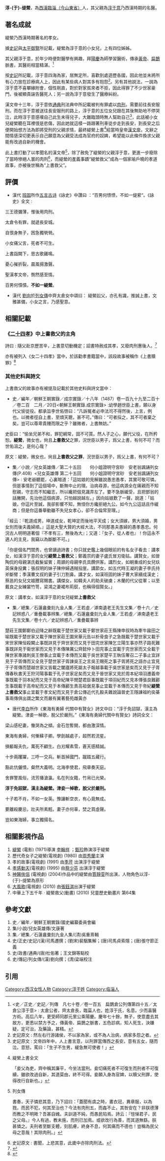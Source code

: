 {{東亞女性歷史人物
|名稱=淳-{于}-缇萦
|身份=
|前任= 
|繼任= 
|畫像=[[File:Ti_Ying.jpg|220px]]
|說明=齊太倉女缇萦像，載於《晩笑堂竹荘畫傳》
|姓=
|名=
|姓名=淳-{于}-缇萦
|字=
|官職=
|封爵=
|封號=
|御稱號<!--日本皇族之稱號-->=
|宮號1<!--日本皇族之宮號-->=
|宮號2<!--朝鮮王族之宮號-->=
|封地=
|神號=
|尊號=
|乳名<!--日本、朝鮮、琉球以外人物用-->=
|幼名<!--日本人用-->=
|兒名<!--朝鮮人用-->=
|童名<!--琉球人用-->=
|小字=
|號=
|法號=
|院號=
|其他名號=
|族裔 = [[汉族|汉族]]
|旗籍 =<!--清朝旗人專用-->
|氏族 =
|出生年=
|出生地=
|婚年=
|逝世年=
|逝世地=
|諡號=
|墳墓=
|父親=[[淳于意|淳-{于}-意]]
|嫡母=
|母親=
|元配=
|正室=
|妻=
|繼室=
|平妻=
|側室=
|元配之父=
|元配之嫡母=
|元配之母=
|正室之父=
|正室之嫡母=
|正室之母=
|妻之父=
|妻之嫡母=
|妻之母=
|繼室之父=
|繼室之嫡母=
|繼室之母=
|平妻之父=
|平妻之嫡母=
|平妻之母=
|兄弟=
|姊妹=
|嫡兄弟=
|嫡姊妹=
|庶兄弟=
|庶姊妹=
|同胞兄弟=
|同胞姊妹=
|異母兄弟=
|異母姊妹=
|異父兄弟=
|異父姊妹=
|繼兄弟=
|繼姊妹=
|子=
|女=
|嫡子=
|嫡女=
|庶子=
|庶女=
|養子=
|養女=
|繼子=
|繼女=
|著作=
|注釋=
}}

'''淳-{于}-缇縈'''{{BD|公元前２０６年||公元前？年||catIdx=C淳于}}，為[[西汉|西漢]][[臨淄|臨淄（今山東省）]]人，其父親為[[淳于意|淳于意]]乃西漢時期的名醫。

== 著名成就 ==
緹縈乃西漢時期著名的孝女。

據[[史记|史記]]與[[太平御览|太平御覽]]所記載，緹縈為淳于意的小女兒，上有四位姊姊。

其父親淳于意，於年少時便對醫學有興趣，拜[[陽慶|陽慶]]為師學習醫術，傳承[[黃帝|黃帝]]、[[扁鵲|扁鵲]]脈書，其醫術相當精湛。<ref><史／正史／史記／列傳　凡七十卷／卷一百五　扁鵲倉公列傳第四十五／太倉公淳于意> : 太倉公者，齊太倉長，臨菑人也，姓淳于氏，名意。少而喜醫方術。高后八年，更受師同郡元里公乘陽慶。慶年七十餘，無子，使意盡去其故方，更悉以禁方予之，傳黃帝、扁鵲之脈書，五色診病，知人死生，決嫌疑，定可治，及藥論，甚精。</ref>

按[[史记|史記]]所記載，淳于意四海為家，居無定所，喜歡到處遊歷各國，因此他並未將所有心力放在診療病人上，因此有某些病人對其多有抱怨<ref>史記原文 : 然左右行游諸侯，不以家為家，或不為人治病，病家多怨之者。</ref>。另有其他說法，一說為淳于意不喜攀緣附會，個性剛直，對於對家貧來者不拒，因此得罪了不少世家豪門，後被顯貴誣告醫死人；另一說為淳于意發生了醫療糾紛。

漢文帝十三年，淳于意依[[通典|通典]]刑法典中所記載被判有罪處以[[肉刑|肉刑]]，需要前往長安服刑。而在淳于意被送往長安服刑的路上，淳于意的五位女兒跟在其後無助地不停哭泣，此時淳于意感嘆自己此生未得兒子，大難臨頭時無人幫助自己<ref>史記原文 : 文帝四年中，人上書言意，以刑罪當傳西之長安。意有五女，隨而泣。意怒，罵曰：「生子不生男，緩急無可使者！」

</ref>，此話被小女兒緹縈聽在耳裡很是悲傷，因此她就這樣一路跟著刑車徒步走到長安，到長安之后便開始想方法為即將受刑的父親求情，最終緹縈上書<ref>緹縈上書全文

「妾父為吏，齊中稱其廉平，今坐法當刑。妾切痛死者不可復生而刑者不可復續，雖欲改過自新，其道莫由，終不可得。妾願入身為官婢，以贖父刑罪，使得改行自新也。」</ref>給當時皇帝[[汉文帝|漢文帝]]，文辭之間情感深切更表示自己願意為父親受法成為官府的奴婢，希望能以此條件換求父親能有改過自新的機會。

此上書打動了以孝聞名的漢文帝<ref>列女傳

書奏，天子憐悲其意，乃下詔曰：「蓋聞有虞之時，畫衣冠，異章服，以為戮，而民不犯，何其至治也？今法有肉刑五，而姦不止，其咎安在？非朕德薄而教之不明歟？吾甚自媿。夫訓道不純，而愚民陷焉。詩云：『愷悌君子，民之父母。』今人有過，教未施，而刑已加焉。或欲改行為善，而其道無繇。朕甚憐之。夫刑者至斷支體，刻肌膚，終身不息，何其痛而不德也！豈稱為民父母之意哉！其除肉刑。」</ref>，除了赦免了緹縈的父親淳于意，更進一步廢除了當時慘絕人寰的肉刑<ref>史記原文 : 書聞，上悲其意，此歲中亦除肉刑法。</ref>，而緹縈的[[孝|孝]]義事蹟“緹縈救父”成為一個家喻戶曉的孝道故事，亦被後世稱為“上書救父”。

== 評價 ==

* 漢代 [[班固|班固]]所作[[五言古诗|五言古诗]]《詠史》中讚曰 ：“百男何愦愦，不如一缇萦“。<ref>《詠史》全文 :

三王德彌薄，惟後用肉刑。

太倉令有罪，就遞長安城。

自恨身無子，困急獨煢煢。

小女痛父言，死者不可生。

上書詣闕下，思古歌雞鳴。

憂心摧折裂，晨風揚激聲。

聖漢孝文帝，惻然感至情。

百男何憒憒，'''不如一緹縈'''。</ref>
* 漢代 [[刘向|劉向]]於[[列女传|列女傳]]中齊太倉女中頌曰： 緹縈訟父，亦孔有識，推誠上書，文雅甚備，小女之言，乃感聖意。

== 相關記載 ==

=== 《[[二十四孝|二十四孝]]》中上書救父的主角 ===
詩曰 : 隨父赴京歷苦辛，上書意切動機定；詔書特赦成其孝，又廢肉刑惠後人。<ref>{{Cite web|title=二十四孝故事|url=http://www.namoamitabha.net/ch/publication/filial_piety/24stories5.htm|access-date=2021-12-22|archive-date=2021-12-22|archive-url=https://web.archive.org/web/20211222175045/http://www.namoamitabha.net/ch/publication/filial_piety/24stories5.htm|dead-url=no}}</ref>

亦有被列入《女二十四孝》當中，於該勸孝書籍當中，該段故事被稱作《上書贖罪》<ref>{{Cite web|title=中國哲學書電子化計劃|url=https://ctext.org/wiki.pl?if=gb&chapter=883486|access-date=2021-12-22|archive-date=2021-12-22|archive-url=https://web.archive.org/web/20211222175048/https://ctext.org/wiki.pl?if=gb&chapter=883486|dead-url=no}}</ref>

=== 其他史料與詩文 ===
上書救父的故事亦有被提及記載於其他史料與詩文當中：
* 史／編年／朝鮮王朝實錄／成宗實錄／十八年（1487）卷一百九十九至二百十／卷二百　二月／20日<ref><朝鮮王朝實錄.成宗實錄> :幼學趙世臣上書，願以身代父愉徒役。都承旨李世佑啓曰：“凡訴冤者必申法司不得然後，上言，例也。以微者徑自上書，至煩天聰，甚不可。”傳曰：“可者採之，其不可者棄之矣，豈可以尊卑貴賤而限之乎？雖微者，上書無妨。”

史臣曰：“愉坐兄弟不和，罪犯綱常，固不可貰。然人子之心，願代父役，在所矜恕。'''緹縈'''，微女也，尙且'''上書救父'''之罪，況世臣以男子，爲父上書，有何不可？而世佑沮之，是何心哉？</ref>

原文：緹縈，微女也，尙且'''上書救父之罪'''，況世臣以男子，爲父上書，有何不可？

* 集／小說／兒女英雄傳／第二十五回　　何小姐證明守宮砂　安老翁諷誦列女傳(P.408)  <ref><兒女英雄傳 第二十五回　　何小姐證明守宮砂　安老翁諷誦列女傳> : 安老爺聽罷，心裏暗道：「這姑娘的見解雖說愚忠愚孝，其實可敬可憐。但是事情到了這個場中，斷無中止的理。治病尋源，他這病源全在痛親而不知慰親，守志而不知繼志，所以纔把個見識弄左了。要不急脈緩受，且把鄧翁的話撇開，先治他這個病源，只怕越說越左。」因向姑娘歎了一聲，說道：「姑娘，你這片至誠，我卻影響不知，無怪你方纔拒絕九公。如今九公這話且作緩商；但是你這番舉動雖不失兒女孝心，卻不合倫常至理。」

「經云：『乾道成男，坤道成女，乾坤定而後地平天成；女大須嫁，男大須婚，男女別而後夫義婦順。』這是大聖大賢的大經大法，不同那愚夫愚婦的愚孝愚忠。何況古人明明道著個『不孝有三，無後為大』；又道：『女子，從人者也』！你這永不適人的主見，我竊以為斷斷不可。」

「你是個名門閨秀，也曾讀過詩書；你只就史鑑上幾個眼前的有名女子看去：講孝女，如漢淳于意的女兒'''緹縈上書救父'''；鄭義宗的妻子盧氏冒刃衛姑。講賢女，如晉陶侃的母親湛氏截髮留賓；周顗的母親李氏具饌供客。講烈女，如朝重成的女兒玖英保身投糞；張叔明的妹子陳仲婦遇賊投崖。講節女，如五代時王凝的妻子李氏持斧斷臂；季漢曹文叔的妻子引刀割鼻。講才女，如漢班固的妹子曹大家續成漢史；蔡邕的女兒文姬謄寫賜書。講傑女，如韓夫人的助夫破虜；木蘭的代父從軍；以至戴良之女練裳竹笥，梁鴻之妻裙布荊釵，也稱得個賢女。」</ref>

原文：講孝女，如漢淳于意的女兒緹縈'''上書救父'''

* 集／總集／石蓮盦彙刻九金人集／王若虛／滹南遺老王先生文集／卷十六／史記辨惑八／重疊載事辨<ref>集／總集／石蓮盦彙刻九金人集／王若虛／滹南遺老王先生文集／卷十六／史記辨惑八／重疊載事辨

楚莊王圍鄭鄭伯迎降之辭既載于楚世家又載于鄭世家莊王縣陳申叔時為牽牛踰田之喻既載于楚世家又載于陳世家莊王圍宋華元告以析骨食子之急既載于楚世家又載于宋世家陳恒殺闞止事既詳見于齊世家而又見于田完世家陳乞立陽生事亦然子路死難事既詳見于衞世家而又見于本傳陳厲公齊懿仲卜田完事止宜載于完世家而又全載于陳世家專諸刺吳王僚事止宜載于本傳而又載于吳世家楚平王執伍奢召二子事止宜詳見于子胥傳而又全見于楚世家子胥諫吳王之言吳王賜死之事子胥將死之語亦止宜見于子胥傳而楚越世家又皆載之闔廬將死屬太子報越事載于吳世家是矣而又見于子胥傳春秋書天王狩河陽事載于孔子世家足矣而又見于晉世家又見於周本紀項羽遷義帝事既載于羽本紀而又見于高帝紀陳平閒楚君臣事既載于項羽紀而又見本傳張良難酈生事既載于高帝紀而又見于本傳酈生責高祖倨見事止宜載于本傳而又見于帝紀'''緹縈上書救父'''事止宜載于孝文紀而又見于倉公傳近代孔毅夫雜說論晉史王隱諌祖約奕棊事兩傳俱出謂之繁文而嚴有翼著藝苑雌黃亦

</ref>
* 唐代[[李白|李白]]所作《東海有勇婦 代關中有賢女》詩文中曰：“淳于免詔獄，漢主為緹縈。津妾一棹歌，脫父於嚴刑。”<ref>《東海有勇婦代關中有賢女》詩詞全文：

梁山感杞妻，慟哭為之傾。金石忽暫開，都由激深情。

東海有勇婦，何慚蘇子卿。學劍越處子，超然若流星。

損軀報夫仇，萬死不顧生。白刃耀素雪，蒼天感精誠。

十步兩躩躍，三呼一交兵。斬首掉國門，蹴踏五藏行。

豁此伉儷憤，粲然大義明。北海李使君，飛章奏天庭。

舍罪警風俗，流芳播滄瀛。名在列女籍，竹帛已光榮。

'''淳于免詔獄，漢主為緹縈。津妾一棹歌，脫父於嚴刑。'''

十子若不肖，不如一女英。豫讓斬空衣，有心竟無成。

要離殺慶忌，壯夫所素輕。妻子亦何辜，焚之買虛聲。

豈如東海婦，事立獨揚名。</ref>

== 相關影視作品 ==

# [https://tcdrp.tfi.org.tw/showmovie.asp?Y_NO=7&S_ID=117 緹縈] {{Wayback|url=https://tcdrp.tfi.org.tw/showmovie.asp?Y_NO=7&S_ID=117 |date=20211222175049 }}(電影)  (1971)導演 [[李翰祥|李翰祥]] ；[[甄珍|甄珍]]飾演淳于緹縈
#歷代奇女子之緹縈(電視劇)  (1980) 由[[周秀蘭|周秀蘭]]主演
#孝的故事(電視劇)  (1991) 由[[季芹|季芹]] 出演淳于緹縈
#[[孝感動天|孝感動天]](電視劇)  (1995) 由[[蔡少芬|蔡少芬]] 出演淳于緹縈
#[https://baike.baidu.hk/item/%E7%A5%9E%E9%86%AB%E4%BF%A0%E4%BE%B6/3285446 神醫俠侶] {{Wayback|url=https://baike.baidu.hk/item/%E7%A5%9E%E9%86%AB%E4%BF%A0%E4%BE%B6/3285446 |date=20211222174648 }}(電視劇)   (2004)作品中的緹縈由[[賈靜雯|賈靜雯]]所出演，人物角色以淳-{于}-缇縈為原形
#[[大风歌|大風歌]](電視劇) (2010) 由[[張鈺淇|張鈺淇]]出演于緹縈
#中華上下五千年 · 緹縈救父(動畫) (2010) 兒童歷史動畫片 第64集

== 參考文獻 ==

# 史／編年／朝鮮王朝實錄/國史編纂委員會編
# 集/小說/兒女英雄傳/文康著
# 集／總集／石蓮盦彙刻九金人集/(清)吳重熹輯
# 史/正史/史記/(漢)司馬遷撰；(劉宋)裴駰集解；(唐)司馬貞索隱；(唐)張守節正義
# 史/政書/通典/(唐)杜佑著；王文錦等點校
# 史/傳記/列女傳/(漢)劉向撰；(清)梁端校注

== 引用 ==
{{DEFAULTSORT:C}}
[[Category:西汉女性人物|Category:西汉女性人物]]
[[Category:淳于姓|Category:淳于姓]]
[[Category:临淄人|Category:临淄人]]
<references />
{{Authority control}}